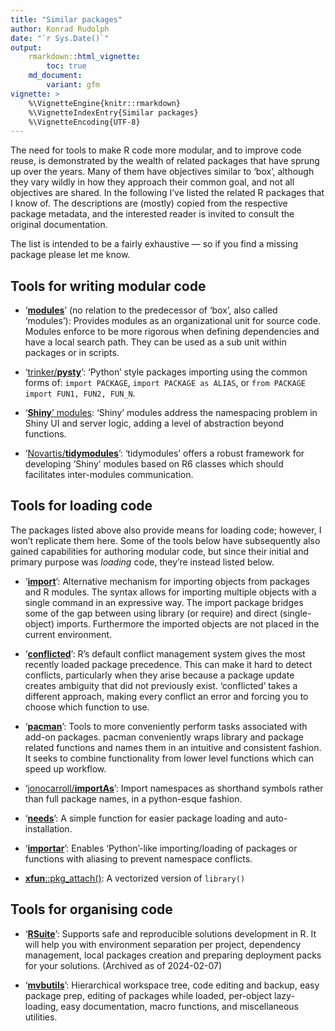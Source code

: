 ```yaml
---
title: "Similar packages"
author: Konrad Rudolph
date: "`r Sys.Date()`"
output:
    rmarkdown::html_vignette:
        toc: true
    md_document:
        variant: gfm
vignette: >
    %\VignetteEngine{knitr::rmarkdown}
    %\VignetteIndexEntry{Similar packages}
    %\VignetteEncoding{UTF-8}
---
```

The need for tools to make R code more modular, and to improve code
reuse, is demonstrated by the wealth of related packages that have
sprung up over the years. Many of them have objectives similar to ‘box’,
although they vary wildly in how they approach their common goal, and
not all objectives are shared. In the following I’ve listed the related
R packages that I know of. The descriptions are (mostly) copied from the
respective package metadata, and the interested reader is invited to
consult the original documentation.

The list is intended to be a fairly exhaustive — so if you find a
missing package please let me know.

## Tools for writing modular code

- ‘**[modules](https://cran.r-project.org/package=modules)**’ (no
  relation to the predecessor of ‘box’, also called ‘modules’): Provides
  modules as an organizational unit for source code. Modules enforce to
  be more rigorous when defining dependencies and have a local search
  path. They can be used as a sub unit within packages or in scripts.

- ‘[trinker/**pysty**](https://trinkerrstuff.wordpress.com/2018/02/22/minimal-explicit-python-style-package-loading-for-r/)’:
  ‘Python’ style packages importing using the common forms of:
  `import PACKAGE`, `import PACKAGE as ALIAS`, or
  `from PACKAGE import FUN1, FUN2, FUN_N`.

- ‘[**Shiny**’
  modules](https://shiny.rstudio.com/articles/modules.html): ‘Shiny’
  modules address the namespacing problem in Shiny UI and server logic,
  adding a level of abstraction beyond functions.

- ‘[Novartis/**tidymodules**](https://opensource.nibr.com/tidymodules/)’:
  ‘tidymodules’ offers a robust framework for developing ‘Shiny’ modules
  based on R6 classes which should facilitates inter-modules
  communication.

## Tools for loading code

The packages listed above also provide means for loading code; however,
I won’t replicate them here. Some of the tools below have subsequently
also gained capabilities for authoring modular code, but since their
initial and primary purpose was *loading* code, they’re instead listed
below.

- ‘**[import](https://cran.r-project.org/package=import)**’: Alternative
  mechanism for importing objects from packages and R modules. The
  syntax allows for importing multiple objects with a single command in
  an expressive way. The import package bridges some of the gap between
  using library (or require) and direct (single-object) imports.
  Furthermore the imported objects are not placed in the current
  environment.

- ‘**[conflicted](https://conflicted.r-lib.org/)**’: R’s default
  conflict management system gives the most recently loaded package
  precedence. This can make it hard to detect conflicts, particularly
  when they arise because a package update creates ambiguity that did
  not previously exist. ‘conflicted’ takes a different approach, making
  every conflict an error and forcing you to choose which function to
  use.

- ‘**[pacman](http://trinker.github.io/pacman/)**’: Tools to more
  conveniently perform tasks associated with add-on packages. pacman
  conveniently wraps library and package related functions and names
  them in an intuitive and consistent fashion. It seeks to combine
  functionality from lower level functions which can speed up workflow.

- ‘[jonocarroll/**importAs**](https://jonocarroll.github.io/importAs/)’:
  Import namespaces as shorthand symbols rather than full package names,
  in a python-esque fashion.

- ‘[**needs**](https://cran.r-project.org/package=needs)’: A simple
  function for easier package loading and auto-installation.

- ‘[**importar**](https://cran.r-project.org/package=importar)’: Enables
  ‘Python’-like importing/loading of packages or functions with aliasing
  to prevent namespace conflicts.

- [**xfun**::pkg_attach()](https://yihui.org/en/2018/09/xfun-pkg-attach/):
  A vectorized version of `library()`

## Tools for organising code

- ‘**[RSuite](https://cran.r-project.org/package=RSuite)**’: Supports
  safe and reproducible solutions development in R. It will help you
  with environment separation per project, dependency management, local
  packages creation and preparing deployment packs for your solutions.
  (Archived as of 2024-02-07)

- ‘**[mvbutils](https://cran.r-project.org/package=mvbutils)**’:
  Hierarchical workspace tree, code editing and backup, easy package
  prep, editing of packages while loaded, per-object lazy-loading, easy
  documentation, macro functions, and miscellaneous utilities.
